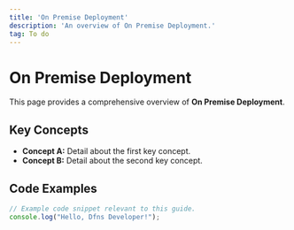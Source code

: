 ```yaml
---
title: 'On Premise Deployment'
description: 'An overview of On Premise Deployment.'
tag: To do
---
```


# On Premise Deployment

This page provides a comprehensive overview of **On Premise Deployment**.

## Key Concepts

* **Concept A:** Detail about the first key concept.
* **Concept B:** Detail about the second key concept.

## Code Examples

```typescript
// Example code snippet relevant to this guide.
console.log("Hello, Dfns Developer!");
```
